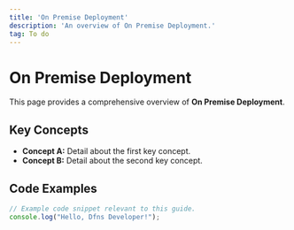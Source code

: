 ```yaml
---
title: 'On Premise Deployment'
description: 'An overview of On Premise Deployment.'
tag: To do
---
```


# On Premise Deployment

This page provides a comprehensive overview of **On Premise Deployment**.

## Key Concepts

* **Concept A:** Detail about the first key concept.
* **Concept B:** Detail about the second key concept.

## Code Examples

```typescript
// Example code snippet relevant to this guide.
console.log("Hello, Dfns Developer!");
```
